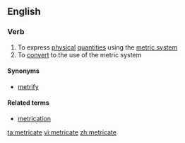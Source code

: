 ==English==

===Verb===
{{en-verb|metricat|ing}}

# To express [[physical]] [[quantity|quantities]] using the [[metric system]]
# To [[convert]] to the use of the metric system

====Synonyms====
*{{sense|convert to metric}} [[metrify]] {{qualifier|US|Canada}}

====Related terms====
*[[metrication]]

[[ta:metricate]]
[[vi:metricate]]
[[zh:metricate]]